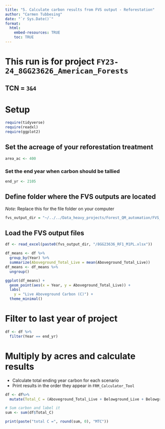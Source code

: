 ```yaml
---
title: "5. Calculate carbon results from FVS output - Reforestation"
author: "Carmen Tubbesing"
date: "`r Sys.Date()`"
format: 
  html:
    embed-resources: TRUE
    toc: TRUE
---
```


# This run is for project `FY23-24_8GG23626_American_Forests`
## TCN = `3&4`

# Setup
```r
require(tidyverse)
require(readxl)
require(ggplot2)
```

## Set the acreage of your reforestation treatment
```r
area_ac <- 400
```

### Set the end year when carbon should be tallied
```r
end_yr <- 2105
```


## Define folder where the FVS outputs are located
*Note:* Replace this for the file folder on your computer
```r
fvs_output_dir = "~/../../Data_heavy_projects/Forest_QM_automation/FVS_Output"
```

## Load the FVS output files
```r
df <- read_excel(paste0(fvs_output_dir, "/8GG23636_RF1_M1PL.xlsx"))
```

```r
df_means <- df %>% 
  group_by(Year) %>% 
  summarize(Aboveground_Total_Live = mean(Aboveground_Total_Live)) 
df_means <- df_means %>% 
  ungroup()
```


```r
ggplot(df_means) +
  geom_point(aes(x = Year, y = Aboveground_Total_Live)) +
  labs(
    y = "Live Aboveground Carbon (C)") +
  theme_minimal()
```


# Filter to last year of project
```r
df <- df %>% 
  filter(Year == end_yr)
```

# Multiply by acres and calculate results
-  Calculate total ending year carbon for each scenario
-  Print results in the order they appear in `FRM_Calculator_Tool`
```r
df <- df%>% 
  mutate(Total_C = (Aboveground_Total_Live + Belowground_Live + Belowground_Dead + Standing_Dead) * area_ac)

# Sum carbon and label it
sum <- sum(df$Total_C)

print(paste("total C =", round(sum, 0), "MTC"))
```

